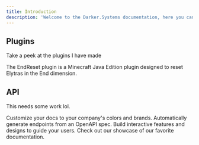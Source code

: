 ```yaml
---
title: Introduction
description: 'Welcome to the Darker.Systems documentation, here you can find everything that you will need.'
---
```


## Plugins

Take a peek at the plugins I have made

<CardGroup cols={2}>
  <Card
    title="EndReset"
    icon="pen-to-square"
    href="https://docs.darker.systems/plugins/end-reset/"
  >
      The EndReset plugin is a Minecraft Java Edition plugin designed to reset Elytras in the End dimension.
  </Card>
</CardGroup>

## API

This needs some work lol.

<CardGroup cols={2}>
  <Card
    title="Customize Style"
    icon="palette"
    href="https://mintlify.com/docs/settings/global"
  >
    Customize your docs to your company's colors and brands.
  </Card>
  <Card
    title="Reference APIs"
    icon="code"
    href="https://mintlify.com/docs/api-playground/openapi"
  >
    Automatically generate endpoints from an OpenAPI spec.
  </Card>
  <Card
    title="Add Components"
    icon="screwdriver-wrench"
    href="https://mintlify.com/docs/components/accordion"
  >
    Build interactive features and designs to guide your users.
  </Card>
  <Card
    title="Get Inspiration"
    icon="stars"
    href="https://mintlify.com/showcase"
  >
    Check out our showcase of our favorite documentation.
  </Card>
</CardGroup>
